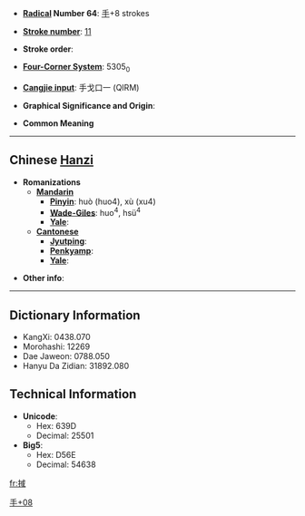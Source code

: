 * '''[[Wiktionary:Chinese radical index| Radical]] Number 64''': [[Wiktionary:Chinese radical index 手|手]]+8 strokes

* '''[[Wiktionary:Chinese total strokes index|Stroke number]]''': [[Wiktionary:Chinese total strokes index 11|11]]

* '''Stroke order''': 

* '''[[Wiktionary:Chinese four corner index|Four-Corner System]]''': 5305<sub>0</sub>

* '''[[Wiktionary:Chinese Cangjie index|Cangjie input]]''': 手戈口一 (QIRM)

* '''Graphical Significance and Origin''': 

* '''Common Meaning'''

----

== Chinese [[Hanzi]] ==

* '''Romanizations'''
** '''[[Mandarin]]'''
*** '''[[Pinyin]]''': huò (huo4), xù (xu4)
*** '''[[Wade-Giles]]''': huo<sup>4</sup>, hsü<sup>4</sup>
*** '''[[Yale]]''': 
** '''[[Cantonese]]'''
*** '''[[Jyutping]]''':
*** '''[[Penkyamp]]''': 
*** '''[[Yale]]''': 

* '''Other info''': 

----

== Dictionary Information ==

* KangXi: 0438.070
* Morohashi: 12269
* Dae Jaweon: 0788.050
* Hanyu Da Zidian: 31892.080

== Technical Information ==

* '''Unicode''':
** Hex: 639D
** Decimal: 25501
* '''Big5''':
** Hex: D56E
** Decimal: 54638

[[Category:CJKV Character articles lacking a common meaning|手+08]]

[[fr:掝]]